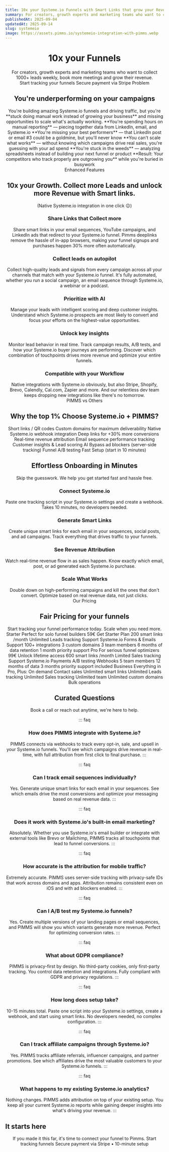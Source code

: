 ```yaml
---
title: 10x your Systeme.io Funnels with Smart Links that grow your Revenue
summary: For creators, growth experts and marketing teams who want to collect 1000+ leads weekly, book more meetings and grow their revenue.
publishedAt: 2025-09-04
updatedAt: 2025-09-14
slug: systemeio
image: https://assets.pimms.io/systemeio-integration-with-pimms.webp
---
```


<Header />

<Slide size="xs" noPadding noOverflow>
  <Avatars />
  <Hero>
    <H1>10x your <InlineLogo src="/static/logos/systemeio.svg" alt="Systeme.io" /> <Primary icon="sales">Funnels</Primary></H1>
    <Summary>For creators, growth experts and marketing teams who want to collect 1000+ leads weekly, book more meetings and grow their revenue.</Summary>
  </Hero>
  <AnimatedCentered noPadding>
    <CtaButton href="/api/pay?id=9B66oG2VvcYq3STaGmc7u07"><SwapRotate>Start tracking your funnels</SwapRotate></CtaButton>
    <CtaBottomText><FaCreditCard /> Secure payment via Stripe</CtaBottomText>
  </AnimatedCentered>
    <BlurFade direction="top">
    <HeroRibbon />
  </BlurFade>
</Slide>

<Slide variant="secondary" id="problem">
  <Centered>
    <Label variant="problem">Problem</Label>
    <H2>You're <Primary>underperforming</Primary> on your campaigns</H2>
  </Centered>
  
  <Section variant="card">
    <Text size="lg">You're building amazing Systeme.io funnels and driving traffic, but you're **stuck doing manual work instead of growing your business** and missing opportunities to scale what's actually working.</Text>
    <List>
      <Item variant="problem">**You're spending hours on manual reporting** — piecing together data from LinkedIn, email, and Systeme.io</Item>
      <Item variant="problem">**You're missing your best performers** — that LinkedIn post or email #3 could be a goldmine, but you'll never know</Item>
      <Item variant="problem">**You can't scale what works** — without knowing which campaigns drive real sales, you're guessing with your ad spend</Item>
      <Item variant="problem">**You're stuck in the weeds** — analyzing spreadsheets instead of building your next funnel or product</Item>
      <Item variant="problem">**Result: Your competitors who track properly are outgrowing you** while you're buried in busywork</Item>
    </List>
  </Section>
</Slide>

<Slide id="features">
  <BlurFade direction="up" inView>
    <Centered>
      <Label variant="default">Enhanced Features</Label>
      <H2>10x your <Primary icon="growth">Growth</Primary>. Collect more Leads and unlock more Revenue with Smart links.</H2>
      <Text size="lg">(Native Systeme.io integration in one click 😉)</Text>
    </Centered>
  </BlurFade>

  <Section margin="sm">
    <TwoColumns ratio="1-1" variant="card" background="subtle">
      <Column span={1} order="text">
        <BlurFade direction="left" delay={0.2} inView>
          <H3>Share Links that <TextHighlight color="green">Collect more</TextHighlight></H3>
          <Text>Share smart links in your email sequences, YouTube campaigns, and LinkedIn ads that redirect to your Systeme.io funnel.</Text>
          <Text>Pimms deeplinks remove the hassle of in-app browsers, making your funnel signups and <Stronger className="text-vibrant-green">purchases happen 30% more often</Stronger> automatically.</Text>
        </BlurFade>
      </Column>
      <Column span={1} order="visual">
        <BlurFade direction="right" inView>
          <ConversionFlipCard />
        </BlurFade>
      </Column>
    </TwoColumns>
  </Section>

  <Section margin="sm">
    <TwoColumns ratio="1-1" variant="card" background="subtle" noPadding>
      <Column span={1} order="text">
        <BlurFade direction="left" inView>
          <div className="pt-12 md:py-12">
            <H3>Collect leads on <TextHighlight color="blue">autopilot</TextHighlight></H3>
            <Text>Collect high-quality leads and signals from every campaign <Stronger className="text-vibrant-blue">across all your channels</Stronger> that match with your Systeme.io funnel.</Text>
            <Text>It's fully automated, whether you run a social campaign, an email sequence through Systeme.io, a webinar or a podcast.</Text>
          </div>
        </BlurFade>
      </Column>
      <Column span={1} order="visual" noPadding position="start">
        <BlurFade direction="right" delay={0.2} inView>
          <AvatarFunnel />
        </BlurFade>
      </Column>
    </TwoColumns>
  </Section>

  <Section margin="sm">
    <TwoColumns ratio="1-1" variant="card" background="subtle">
      <Column span={1} order="text">
        <BlurFade direction="left" inView>
          <H3>Prioritize with <TextHighlight color="orange">AI</TextHighlight></H3>
          <Text>Manage your leads with intelligent scoring and deep customer insights.</Text>
          <Text>Understand which Systeme.io prospects are most likely to convert and focus your efforts <Stronger className="text-vibrant-orange">on the highest-value opportunities</Stronger>.</Text>
        </BlurFade>
      </Column>
      <Column span={1} order="visual">
        <BlurFade direction="right" delay={0.2} inView>
          <LeadScoringAnimatedList />
        </BlurFade>
      </Column>
    </TwoColumns>
  </Section>

  <Section margin="sm">
    <TwoColumns ratio="1-1" variant="card" background="subtle">
      <Column span={1} order="text">
        <BlurFade direction="left" inView>
          <H3>Unlock <TextHighlight color="green">key insights</TextHighlight></H3>
          <Text>Monitor lead behavior in real time. Track campaign results, A/B tests, and how your Systeme.io buyer journeys are performing.</Text>
          <Text>Discover which combination of touchpoints drives more revenue <Stronger className="text-vibrant-green">and optimize your entire funnels</Stronger>.</Text>
        </BlurFade>
      </Column>
      <Column span={1} order="visual">
        <BlurFade direction="right" delay={0.2} inView>
          <AnalyticsDemo />
        </BlurFade>
      </Column>
    </TwoColumns>
  </Section>

  <Section margin="sm">
    <TwoColumns ratio="1-1" variant="card" background="subtle">
      <Column span={1} order="text">
        <BlurFade direction="left" inView>
          <H3>Compatible with your <TextHighlight color="blue">Workflow</TextHighlight></H3>
          <Text>Native integrations with Systeme.io obviously, but also Stripe, Shopify, Brevo, Calendly, Cal.com, Zapier and more.</Text>
          <Text>And our relentless dev team keeps dropping new integrations like there's no tomorrow.</Text>
        </BlurFade>
      </Column>
      <Column span={1} order="visual">
        <BlurFade direction="right" inView>
          <IntegrationsGrid />
        </BlurFade>
      </Column>
    </TwoColumns>
  </Section>
</Slide>

<Slide id="why-pimms">
  <BlurFade direction="up" inView>
    <Centered>
      <Label variant="default">PIMMS vs Others</Label>
      <H2>Why the <Primary icon="why">top 1%</Primary> Choose Systeme.io + PIMMS?</H2>
    </Centered>
  </BlurFade>

  <Section>
    <ComparisonContainer>
      <ComparisonHeader />
      <ComparisonRow others={true} pimms={true}>Short links / QR codes</ComparisonRow>
      <ComparisonRow others={true} pimms={true}>Custom domains for maximum deliverability</ComparisonRow>
      <ComparisonRow others={false} pimms={true}>Native Systeme.io webhook integration</ComparisonRow>
      <ComparisonRow others={false} pimms={true}>Deep links for +30% more conversions</ComparisonRow>
      <ComparisonRow others={false} pimms={true}>Real-time revenue attribution</ComparisonRow>
      <ComparisonRow others={false} pimms={true}>Email sequence performance tracking</ComparisonRow>
      <ComparisonRow others={false} pimms={true}>Customer insights & Lead scoring AI</ComparisonRow>
      <ComparisonRow others={false} pimms={true}>Bypass ad blockers (server-side tracking)</ComparisonRow>
      <ComparisonRow others={false} pimms={true}>Funnel A/B testing</ComparisonRow>
      <ComparisonRow others={false} pimms={true}>Fast Setup (start in 10 minutes)</ComparisonRow>
    </ComparisonContainer>
  </Section>
</Slide>

<Slide id="onboarding">
  <BlurFade direction="up" inView>
    <Centered>
      <H2>Effortless Onboarding in <Primary icon="minutes">Minutes</Primary></H2>
      <Text size="lg">Skip the guesswork. We help you get started fast and hassle free.</Text>
    </Centered>
  </BlurFade>

  <Section variant="card" background="grid">
    <List layout="horizontal">
      <BlurFade direction="up" delay={0.1} inView>
        <FeatureCard variant="fancy">
          <IconBox icon="share" />
          <H3>Connect Systeme.io</H3>
          <Text>Paste one tracking script in your Systeme.io settings and create a webhook. Takes 10 minutes, no developers needed.</Text>
        </FeatureCard>
      </BlurFade>
      <BlurFade direction="up" delay={0.2} inView>
        <FeatureCard variant="fancy">
          <IconBox icon="target" />
          <H3>Generate Smart Links</H3>
          <Text>Create unique smart links for each email in your sequences, social posts, and ad campaigns. Track everything that drives traffic to your funnels.</Text>
        </FeatureCard>
      </BlurFade>
      <BlurFade direction="up" delay={0.3} inView>
        <FeatureCard variant="fancy">
          <IconBox icon="cash" />
          <H3>See Revenue Attribution</H3>
          <Text>Watch real-time revenue flow in as sales happen. Know exactly which email, post, or ad generated each Systeme.io purchase.</Text>
        </FeatureCard>
      </BlurFade>
      <BlurFade direction="up" delay={0.3} inView>
        <FeatureCard variant="fancy">
          <IconBox icon="arrowUp" />
          <H3>Scale What Works</H3>
          <Text>Double down on high-performing campaigns and kill the ones that don't convert. Optimize based on real revenue data, not just clicks.</Text>
        </FeatureCard>
      </BlurFade>
    </List>
  </Section>
</Slide>

<Slide variant="secondary" id="pricing">
  <BlurFade direction="up" inView>
    <Centered>
      <Label variant="default">Our Pricing</Label>
      <H2>Fair <Primary icon="pricing">Pricing</Primary> for your funnels</H2>
      <Text size="lg">Start tracking your funnel performance today. Scale when you need more.</Text>
    </Centered>
  </BlurFade>
  
  <Section>
    <TwoColumns ratio="1-1-1">
      <Column span={1}>
        <BlurFade direction="left" delay={0.1} inView>
          <PricingCard variant="starter">
            <PricingHeader>
              <PricingTitleGroup>
                <PricingTitle variant="starter">Starter</PricingTitle>
                <PricingSubtitle variant="starter">Perfect for solo funnel builders</PricingSubtitle>
              </PricingTitleGroup>
              <PricingPrice variant="starter">59€</PricingPrice>
              <PricingCta href="/api/pay?id=5kAeWJ8Q2f0O1e8dQS" variant="starter"><SwapRotate>Get Starter Plan</SwapRotate></PricingCta>
            </PricingHeader>
            <PricingFeatures title="Essential Funnel Tracking" variant="starter">
              <PricingFeature variant="starter">200 smart links /month</PricingFeature>
              <PricingFeature variant="starter">Unlimited Leads tracking</PricingFeature>
              <PricingFeature variant="starter">Support Systeme.io Forms & Emails</PricingFeature>
              <PricingFeature variant="starter">Support 100+ integrations</PricingFeature>
              <PricingFeature variant="starter">3 custom domains</PricingFeature>
              <PricingFeature variant="starter">3 team members</PricingFeature>
              <PricingFeature variant="starter">6 months of data retention</PricingFeature>
              <PricingFeature variant="starter">1 month priority support</PricingFeature>
            </PricingFeatures>
          </PricingCard>
        </BlurFade>
      </Column>
      <Column span={1}>
        <BlurFade direction="right" delay={0.2} inView>
          <PricingCard variant="pro">
            <PricingHeader>
              <PricingTitleGroup>
                <PricingTitle variant="pro">Pro</PricingTitle>
                <PricingSubtitle variant="pro">For serious funnel optimizers</PricingSubtitle>
              </PricingTitleGroup>
              <PricingPrice variant="pro">99€</PricingPrice>
              <PricingCta href="/api/pay?id=9B66oG2VvcYq3STaGmc7u07" variant="pro"><SwapRotate>Unlock lifetime access</SwapRotate></PricingCta>
            </PricingHeader>
            <PricingFeatures title="Everything in Starter, Plus:" variant="pro">
              <PricingFeature variant="pro">600 smart links /month</PricingFeature>
              <PricingFeature variant="pro">Limited Sales tracking</PricingFeature>
              <PricingFeature variant="pro">Support Systeme.io Payments</PricingFeature>
              <PricingFeature variant="pro">A/B testing</PricingFeature>
              <PricingFeature variant="pro">Webhooks</PricingFeature>
              <PricingFeature variant="pro">5 team members</PricingFeature>
              <PricingFeature variant="pro">12 months of data</PricingFeature>
              <PricingFeature variant="pro">3 months priority support included</PricingFeature>
            </PricingFeatures>
          </PricingCard>
        </BlurFade>
      </Column>
      <Column span={1}>
        <BlurFade direction="right" delay={0.3} inView>
          <PricingCard variant="business">
            <PricingHeader>
              <PricingTitleGroup className="lg:min-h-[144px] xl:min-h-[101px]">
                <PricingTitle variant="business">Business</PricingTitle>
                <PricingSubtitle variant="business">Everything in Pro, Plus:</PricingSubtitle>
              </PricingTitleGroup>
              <PricingPrice variant="business">On demand</PricingPrice>
              <PricingCta variant="business"><SwapRotate>Contact sales</SwapRotate></PricingCta>
            </PricingHeader>
            <PricingFeatures title="Everything in Pro, Plus:" variant="business">
              <PricingFeature variant="business">Unlimited smart links</PricingFeature>
              <PricingFeature variant="business">Unlimited Leads tracking</PricingFeature>
              <PricingFeature variant="business">Unlimited Sales tracking</PricingFeature>
              <PricingFeature variant="business">Unlimited team</PricingFeature>
              <PricingFeature variant="business">Unlimited custom domains</PricingFeature>
              <PricingFeature variant="business">Bulk operations</PricingFeature>
            </PricingFeatures>
          </PricingCard>
        </BlurFade>
      </Column>
    </TwoColumns>
  </Section>
</Slide>

<Slide>
  <BlurFade direction="up" inView>
    <Centered>
      <H2>Curated <Primary icon="questions">Questions</Primary></H2>
      <Text size="lg">Book a call or reach out anytime, we're here to help.</Text>
    </Centered>
  </BlurFade>
  
  <Section>

::: faq
### How does PIMMS integrate with Systeme.io?
PIMMS connects via webhooks to track every opt-in, sale, and upsell in your Systeme.io funnels. You'll see which campaigns drive revenue in real-time, with full attribution from first click to final purchase.
:::

::: faq
### Can I track email sequences individually?
Yes. Generate unique smart links for each email in your sequences. See which emails drive the most conversions and optimize your messaging based on real revenue data.
:::

::: faq
### Does it work with Systeme.io's built-in email marketing?
Absolutely. Whether you use Systeme.io's email builder or integrate with external tools like Brevo or Mailchimp, PIMMS tracks all touchpoints that lead to funnel conversions.
:::

::: faq
### How accurate is the attribution for mobile traffic?
Extremely accurate. PIMMS uses server-side tracking with privacy-safe IDs that work across domains and apps. Attribution remains consistent even on iOS and with ad blockers enabled.
:::

::: faq
### Can I A/B test my Systeme.io funnels?
Yes. Create multiple versions of your landing pages or email sequences, and PIMMS will show you which variants generate more revenue. Perfect for optimizing conversion rates.
:::

::: faq
### What about GDPR compliance?
PIMMS is privacy-first by design. No third-party cookies, only first-party tracking. You control data retention and integrations. Fully compliant with GDPR and privacy regulations.
:::

::: faq
### How long does setup take?
10-15 minutes total. Paste one script into your Systeme.io settings, create a webhook, and start using smart links. No developers needed, no complex configuration.
:::

::: faq
### Can I track affiliate campaigns through Systeme.io?
Yes. PIMMS tracks affiliate referrals, influencer campaigns, and partner promotions. See which affiliates drive the most valuable customers to your Systeme.io funnels.
:::

::: faq
### What happens to my existing Systeme.io analytics?
Nothing changes. PIMMS adds attribution on top of your existing setup. You keep all your current Systeme.io reports while gaining deeper insights into what's driving your revenue.
:::

  </Section>
</Slide>

<Slide variant="primary" id="free">
  <Section variant="branded">
    <TwoColumns ratio="1-1">
      <Column span={1} order="text">
        <BlurFade direction="left" inView>
          <H2 align="left" variant="white">It starts here</H2>
          <Text size="lg" variant="white">If you made it this far, it's time to connect your funnel to Pimms.</Text>
          <CtaButton href="/api/pay?id=9B66oG2VvcYq3STaGmc7u07" variant="inverse"><SwapRotate>Start tracking funnels</SwapRotate></CtaButton>
          <CtaBottomText variant="white">Secure payment via Stripe • 10-minute setup</CtaBottomText>
        </BlurFade>
      </Column>
      <Column span={1} order="text">
        <BlurFade direction="right" delay={0.2} inView>
          <BouncingImages />
        </BlurFade>
      </Column>
    </TwoColumns>
  </Section>
</Slide>

<Footer />
